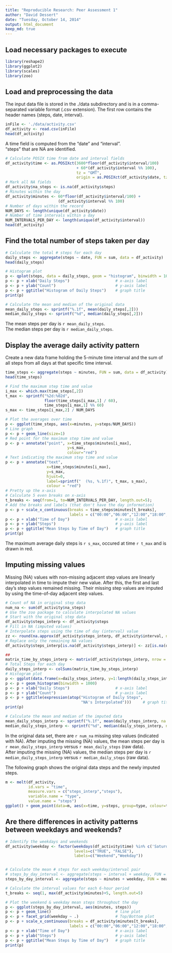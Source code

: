 ```yaml
---
title: "Reproducible Research: Peer Assessment 1"
author: "David Dessert"
date: "Tuesday, October 14, 2014"
output: html_document
keep_md: true
---
```


## Load necessary packages to execute
```r
library(reshape2)
library(ggplot2)
library(scales)
library(zoo)
```

## Load and preprocessing the data
The input data file is stored in the ./data subdirectory and
is in a comma-separated variable format (.csv extension).
The first row contains the header names {steps, date, interval}.
```r
inFile <- './data/activity.csv'
df_activity <- read.csv(inFile)
head(df_activity)
```
A time field is computed from the "date" and "interval".  
"steps" that are NA are identified.
```r
# Calculate POSIX time from date and interval fields
df_activity$time <- as.POSIXct(3600*floor(df_activity$interval/100)
                               + 60*(df_activity$interval %% 100), 
                               tz = "GMT", 
                               origin = as.POSIXct(df_activity$date, tz = "GMT"))
# Mark all NA fields
df_activity$na_steps <- is.na(df_activity$steps)
# Minutes within the day
df_activity$minutes <- 60*floor(df_activity$interval/100) +
                       (df_activity$interval %% 100)
# Number of days within the record
NUM_DAYS <- length(unique(df_activity$date))
# Number of time intervals within a day
NUM_INTERVALS_PER_DAY <- length(unique(df_activity$interval))
head(df_activity)
```


## Find the total number of steps taken per day
```r
# Calculate the total # steps for each day
daily_steps <- aggregate(steps ~ date, FUN = sum, data = df_activity)
head(daily_steps)

# Histogram plot
p <- qplot(steps, data = daily_steps, geom = "histogram", binwidth = 1000)
p <- p + xlab("Daily Steps")                    # x-axis label
p <- p + ylab("Count")                          # y-axis label
p <- p + ggtitle("Histogram of Daily Steps")    # graph title
print(p)
```

```r
# Calculate the mean and median of the original data
mean_daily_steps <- sprintf("%.1f", mean(daily_steps[,2]))
median_daily_steps <- sprintf("%d", median(daily_steps[,2]))
```
The mean steps per day is `r mean_daily_steps`.  
The median steps per day is `r median_daily_steps`.

## Display the average daily activity pattern
Create a new data frame holding the 5-minute time interval and the sum of all steps from all days at that specific time interval.
```r
time_steps <- aggregate(steps ~ minutes, FUN = sum, data = df_activity)
head(time_steps)
```
```r
# Find the maximum step time and value
i_max <- which.max(time_steps[,2])
t_max <- sprintf("%2d:%02d", 
                 floor(time_steps[i_max,1] / 60),
                 time_steps[i_max,1] %% 60)
s_max <- time_steps[i_max,2] / NUM_DAYS

# Plot the averages over time
p <- ggplot(time_steps, aes(x=minutes, y=steps/NUM_DAYS))
# Line graph
p <- p + geom_line(size=1)
# Red point for the maximum step time and value
p <- p + annotate("point", x=time_steps$minutes[i_max], 
                           y=s_max, 
                           colour="red")
# Text indicating the maximum step time and value
p <- p + annotate("text", 
                  x=time_steps$minutes[i_max], 
                  y=s_max, 
                  hjust=0,
                  label=sprintf("  (%s, %.1f)", t_max, s_max),
                  colour = "red")
# Pretty up the x-axis
# Calculate 5 even breaks on x-axis
t_breaks <- seq(from=1, to=NUM_INTERVALS_PER_DAY, length.out=5);
# Add the breaks and labels (that don't have the day information)
p <- p + scale_x_continuous(breaks = time_steps$minutes[t_breaks],
                            labels = c("00:00","06:00","12:00","18:00","24:00"))
p <- p + xlab("Time of Day")                    # x-axis label
p <- p + ylab("Steps")                          # y-axis label
p <- p + ggtitle("Mean Steps by Time of Day")   # graph title
print(p)
```
  
The maximum average daily steps is `r s_max`, occured at time `r t_max` and is drawn in red.


## Imputing missing values
Missing (NA) values with non-missing adjacent step values are linearly interpolated in
time to impute their new value. After this, the first and last day's step values 
remained missing. Their missing step values are imputed by using the time-of-day
adjacent step values.
```r
# Count of NA in original step data
num_na <- sum(df_activity$na_steps)
# Use the zoo package to calculate interpolated NA values
# Start with the original step data
df_activity$steps_interp <- df_activity$steps
# Fill in NA (imputed values)
# Interpolate steps using the time of day (interval) value
zz <- round(na.approx(df_activity$steps_interp, df_activity$interval, na.rm = FALSE))
# Replace only the remaining NA values
df_activity$steps_interp[is.na(df_activity$steps_interp)] <- zz[is.na(df_activity$steps_interp)]

## 
matrix_time_by_steps_interp <- matrix(df_activity$steps_interp, nrow = 24*12, byrow = FALSE)
# Total Steps for each day
daily_steps_interp <- colSums(matrix_time_by_steps_interp)
# Histogram plot
p <- ggplot(data.frame(x=daily_steps_interp, y=1:length(daily_steps_interp)), aes(x)) 
p <- p + geom_histogram(binwidth = 1000)
p <- p + xlab("Daily Steps")                    # x-axis label
p <- p + ylab("Count")                          # y-axis label
p <- p + ggtitle(expression(atop("Histogram of Daily Steps",
                                 "NA's Interpolated")))     # graph title
print(p)
```
```r
# Calculate the mean and median of the imputed data
mean_daily_steps_interp <- sprintf("%.1f", mean(daily_steps_interp, na.rm = TRUE))
median_daily_steps_interp <- sprintf("%d", median(daily_steps_interp, na.rm = TRUE))
```
  
In the original data set, there are `r num_na` missing step values (indicated with NA).
After imputing the missing (NA) values, the mean steps per day is 
`r mean_daily_steps_interp` versus `r mean_daily_steps` (raw data).  
After imputing the missing (NA) values, the median steps per day is 
`r median_daily_steps_interp` versus `r median_daily_steps` (raw data).  

The following graph shows the original data steps and the newly imputed steps.
```r
m <- melt(df_activity, 
          id.vars = "time", 
          measure.vars = c("steps_interp","steps"),
          variable.name = "type",
          value.name = "steps")
ggplot() + geom_point(data=m, aes(x=time, y=steps, group=type, colour=type))
```

## Are there differences in activity patterns between weekdays and weekends?
```r
# Identify the weekdays and weekends
df_activity$weekday <- factor(weekdays(df_activity$time) %in% c('Saturday','Sunday'),
                              levels=c("TRUE", "FALSE"), 
                              labels=c("Weekend","Weekday"))


# Calculate the mean # steps for each weekday/interval pair
# steps_by_day_interval <- aggregate(steps ~ interval + weekday, FUN = mean, data = m)
steps_by_day_interval <- aggregate(steps ~ minutes + weekday, FUN = mean, data = df_activity)

# Calculate the interval values for each 6-hour period
t_breaks <- seq(1, max(df_activity$minutes)+5, length.out=5)

# Plot the weekend & weekday mean steps throughout the day
p <- ggplot(steps_by_day_interval, aes(minutes, steps))
p <- p + geom_line()                            # line plot
p <- p + facet_grid(weekday ~ .)                # Top/Bottom plot
p <- p + scale_x_continuous(breaks = df_activity$minutes[t_breaks],
                            labels = c("00:00","06:00","12:00","18:00","24:00"))
p <- p + xlab("Time of Day")                    # x-axis label
p <- p + ylab("Steps")                          # y-axis label
p <- p + ggtitle("Mean Steps by Time of Day")   # graph title
print(p)
```